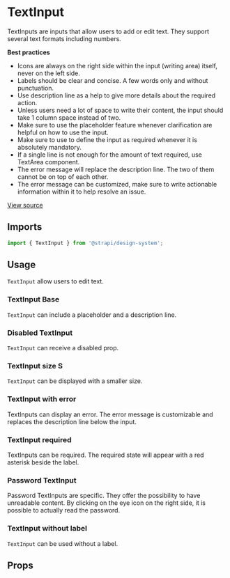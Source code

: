 

<Meta of={TextInputStories} />

# TextInput

TextInputs are inputs that allow users to add or edit text. They support several text formats including numbers.

**Best practices**

- Icons are always on the right side within the input (writing area) itself, never on the left side.
- Labels should be clear and concise. A few words only and without punctuation.
- Use description line as a help to give more details about the required action.
- Unless users need a lot of space to write their content, the input should take 1 column space instead of two.
- Make sure to use the placeholder feature whenever clarification are helpful on how to use the input.
- Make sure to use to define the input as required whenever it is absolutely mandatory.
- If a single line is not enough for the amount of text required, use TextArea component.
- The error message will replace the description line. The two of them cannot be on top of each other.
- The error message can be customized, make sure to write actionable information within it to help resolve an issue.

[View source](https://github.com/strapi/design-system/tree/main/packages/strapi-design-system/src/TextInput)

## Imports

```js
import { TextInput } from '@strapi/design-system';
```

## Usage

`TextInput` allow users to edit text.

### TextInput Base

`TextInput` can include a placeholder and a description line.

<Canvas of={TextInputStories.Base} />

### Disabled TextInput

`TextInput` can receive a disabled prop.

<Canvas of={TextInputStories.Disabled} />

### TextInput size S

`TextInput` can be displayed with a smaller size.

<Canvas of={TextInputStories.SizeS} />

### TextInput with error

TextInputs can display an error. The error message is customizable and replaces the description line below the input.

<Canvas of={TextInputStories.WithError} />

### TextInput required

TextInputs can be required. The required state will appear with a red asterisk beside the label.

<Canvas of={TextInputStories.Required} />

### Password TextInput

Password TextInputs are specific. They offer the possibility to have unreadable content. By clicking on the eye icon on
the right side, it is possible to actually read the password.

<Canvas of={TextInputStories.Password} />

### TextInput without label

`TextInput` can be used without a label.

<Canvas of={TextInputStories.WithoutLabel} />

## Props

<ArgsTable of={TextInput} />

